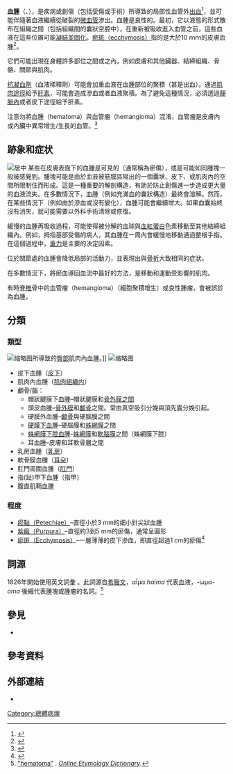 {{Infobox medical condition (new)
| name = 血腫 （hematoma）
| image = Upper Arm Bruise.jpg
| alt = hematoma
| caption = 挫傷致[[瘀斑|瘀斑]]，一種單純的血腫。
| synonyms = haematoma
| field = [[急診醫學|急診醫學]]
| differential = 
| frequency = 
| prognosis = 
| medication = 
| treatment = 
| prevention = 
| types = 
| diagnosis = 
| risks = 
| causes = 
| duration = 
| onset = 
| complications = 
| symptoms = 
| deaths = 
}}

'''血腫'''（{{lang-en|hematoma}}、{{lang|en|haematoma}}），是疾病或創傷（包括受傷或手術）所導致的局部性血管外[[出血|出血]]<ref>{{Cite web|title=Hematoma, toenail, gross|url=http://library.med.utah.edu/WebPath/ATHHTML/ATH040.html|accessdate=January 18, 2013|author=|first=|year=2013|work=library.med.utah.edu|archive-date=2018-11-23|archive-url=https://web.archive.org/web/20181123200828/https://library.med.utah.edu/WebPath/ATHHTML/ATH040.html|dead-url=no}}</ref>，並可能伴隨著血液繼續從破裂的[[微血管|微血管]]渗出。血腫是良性的。最初，它以液態的形式散布在組織之間（包括組織間的囊狀空腔中），在重新被吸收進入血管之前，這些血液在這些位置可能[[凝血|凝結並固化]]。[[瘀斑|瘀斑（ecchymosis）]]指的是大於10 ｍｍ的皮膚血腫<ref>{{Cite web|title=Information on Hematoma Types, Causes, and Treatments on|url=http://www.emedicinehealth.com/hematoma/article_em.htm|accessdate=2013-04-11|date=|publisher=Emedicinehealth.com|archive-date=2021-05-01|archive-url=https://web.archive.org/web/20210501230559/https://www.emedicinehealth.com/hematoma/article_em.htm|dead-url=no}}</ref>。

它們可能出現在身體許多部位之間或之內，例如皮膚和其他臟器、結締組織、骨骼、關節與肌肉。

[[抗凝剂|抗凝血劑]]（血液稀釋劑）可能會加重血液在血腫部位的聚積（甚是出血）。通過[[肌肉注射|肌肉途徑]]給予[[肝素|肝素]]，可能會造成滲血或者血液聚積。為了避免這種情況，必須透過[[靜脈注射|靜脈內]]或者皮下途徑給予肝素。

注意勿將血腫（hematoma）與血管瘤（hemangioma）混淆，血管瘤是皮膚內或內臟中異常增生/生長的血管。<ref>{{Cite web|title=Hemangioma|url=https://www.nlm.nih.gov/medlineplus/ency/article/001459.htm|accessdate=2016-04-19|date=2016-04-05|publisher=U.S. National Library of Medicine|archive-date=2016-07-05|archive-url=https://web.archive.org/web/20160705122422/https://www.nlm.nih.gov/medlineplus/ency/article/001459.htm|dead-url=no}}</ref>

== 跡象和症状 ==
[[File:Hematoma_development.png|居中]]
某些在皮膚表面下的血腫是可見的（通常稱為瘀傷），或是可能如同腫塊一般被感覺到。腫塊可能是由於血液被筋膜區隔出的一個囊狀、皮下、或肌肉內的空間所限制住而形成。這是一種重要的解剖構造，有助於防止創傷進一步造成更大量的血液流失。在多數情況下，血腫（例如充滿血的囊狀構造）最終會溶解。然而，在某些情況下（例如由於滲血或沒有變化），血腫可能會繼續增大。如果血囊始終沒有消失，就可能需要以外科手術清除或修復。

緩慢的血腫再吸收過程，可能使得被分解的血球與[[血红蛋白|血紅蛋白]]色素移動至其他結締組織內。例如，拇指基部受傷的病人，其血腫在一周內會緩慢地移動通過整根手指。在這個過程中，[[重力|重力]]是主要的決定因素。

位於關節處的血腫會降低局部的活動力，並表現出與[[骨折|骨折]]大致相同的症狀。

在多數情況下，將瘀血導回血流中最好的方法，是移動和運動受影響的肌肉。

有時[[脊椎|脊椎]]骨中的血管瘤（hemangioma）（細胞聚積增生）或良性腫瘤，會被誤診為血腫。

== 分類 ==
=== 類型 ===
[[File:Hematoma_at_backside.jpg|缩略图]]所導致的[[臀部|臀部]]肌肉內血腫。]]
[[File:Types_of_Hematoma.jpg|缩略图]]
* 皮下血腫（[[皮膚|皮下]]）
* 肌肉內血腫（[[肌肉組織|肌肉組織内]]）
* 顱骨/腦：
** 帽狀腱膜下血腫–帽狀腱膜和[[骨膜|骨外膜之間]]
** 頭皮血腫–[[骨膜|骨外膜]]和[[颅骨|顱骨]]之間。常由真空吸引分娩與頂先露分娩引起。
** 硬膜外血腫–[[颅骨|顱骨]]與硬腦膜之間
** [[硬膜下血肿|硬膜下血腫]]–硬腦膜和[[蛛網膜|蛛網膜]]之間
** [[蛛网膜下腔出血|蛛網膜下腔血腫]]-[[蛛網膜|蛛網膜]]和[[软脑膜|軟腦膜]]之間（蛛網膜下腔）
** 耳血腫–皮膚和耳軟骨層之間
* 乳房血腫（[[乳房|乳房]]）
* 軟骨膜血腫（[[耳|耳朵]]）
* 肛門周圍血腫（[[肛门|肛門]]）
* 指(趾)甲下血腫（指甲）
* 腹直肌鞘血腫

=== 程度 ===
* [[瘀點|瘀點（Petechiae）]]–直徑小於3 mm的细小針尖狀血腫
* [[紫癜|紫癜（Purpura）]]–直徑約3到5 mm的瘀傷，通常呈圓形
* [[瘀斑|瘀斑（Ecchymosis）]]–一層薄薄的皮下滲血，即直徑超過1 cm的瘀傷<ref>{{Cite book|title=Robbins basic pathology|publisher=|others=Kumar, Vinay, 1944-, Abbas, Abul K.,, Aster, Jon C.,, Perkins, James A.|isbn=9780323353175|edition=10th|location=Philadelphia, Pennsylvania|pages=101|oclc=960844656|date=2017-03-28}}</ref>

== 詞源 ==
1826年開始使用英文詞彙 {{lang|en|hematoma}} 。此詞源自[[古希臘語|希臘文]]，αἷμα ''haima'' 代表血液，-ωμα''-oma'' 後綴代表腫塊或腫瘤的名詞。<ref>[http://etymonline.com/index.php?term=hematoma&allowed_in_frame=1 "hematoma"] {{Wayback|url=http://etymonline.com/index.php?term=hematoma&allowed_in_frame=1 |date=20171003174615 }}. ''[[Online_Etymology_Dictionary|Online Etymology Dictionary]].''</ref>

== 參見 ==
* {{link-en|Metanephric dysplastic hematoma of the sacral region|}}

== 參考資料 ==
{{Reflist}}

== 外部連結 ==
{{Medical condition classification and resources|DiseasesDB=5487|ICD10={{ICD10|M79.81}}|ICD9={{ICD9|729.92}}|OMIM=|MedlinePlus=|GeneReviewsNBK=|GeneReviewsName=}}

* {{commons category-inline|Hematomas}}

[[Category:總體病理|Category:總體病理]]